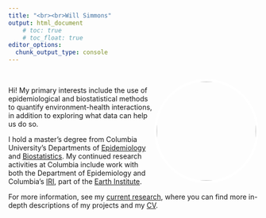 ```yaml
---
title: "<br><br>Will Simmons"
output: html_document
    # toc: true
    # toc_float: true
editor_options: 
  chunk_output_type: console
---
```

<style>
.main-container {
  max-width: 70%;
  margin-left: 0.9;
  margin-right: auto;
}
</style>

<!-- <right> -->
<!-- <font size="24"> Will Simmons </font>  -->
<!-- </right> -->
<!-- <center> -->

<!-- <br><img src="images/will_cropped.jpg" alt="will" style="width:50%" class="center"><br> -->

<!-- </center> -->

<br>
<img align="right" src="images/will_sq.jpg" height=200 style="border-radius:50%; border:5px solid #FFFFFF " />

Hi! My primary interests include the use of epidemiological and biostatistical methods to quantify environment-health interactions, in addition to exploring what data can help us do so. 

I hold a master's degree from Columbia University's Departments of [Epidemiology](https://www.mailman.columbia.edu/academics/departments/epidemiology) and [Biostatistics](https://www.mailman.columbia.edu/academics/departments/biostatistics). My continued research activities at Columbia include work with both the Department of Epidemiology and Columbia's [IRI](https://iri.columbia.edu/), part of the [Earth Institute](https://www.earth.columbia.edu).

For more information, see my [current research](http://simmwill.github.io/cv), where you can find more in-depth descriptions of my  projects and my [CV](./files/cv.pdf).